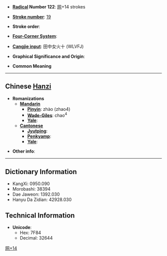 * '''[[Wiktionary:Chinese radical index| Radical]] Number 122''': [[Wiktionary:Chinese radical index 网|网]]+14 strokes

* '''[[Wiktionary:Chinese total strokes index|Stroke number]]''': [[Wiktionary:Chinese total strokes index 19|19]]

* '''Stroke order''': 

* '''[[Wiktionary:Chinese four corner index|Four-Corner System]]''': 

* '''[[Wiktionary:Chinese Cangjie index|Cangjie input]]''': 田中女火十 (WLVFJ)

* '''Graphical Significance and Origin''': 

* '''Common Meaning'''

----

== Chinese [[Hanzi]] ==

* '''Romanizations'''
** '''[[Mandarin]]'''
*** '''[[Pinyin]]''': zhào (zhao4)
*** '''[[Wade-Giles]]''': chao<sup>4</sup>
*** '''[[Yale]]''': 
** '''[[Cantonese]]'''
*** '''[[Jyutping]]''':
*** '''[[Penkyamp]]''': 
*** '''[[Yale]]''': 

* '''Other info''': 

----

== Dictionary Information ==

* KangXi: 0950.090
* Morobashi: 38394
* Dae Jaweon: 1392.030
* Hanyu Da Zidian: 42928.030

== Technical Information ==

* '''Unicode''':
** Hex: 7F84
** Decimal: 32644

[[Category:CJKV Character articles lacking a common meaning|网+14]]